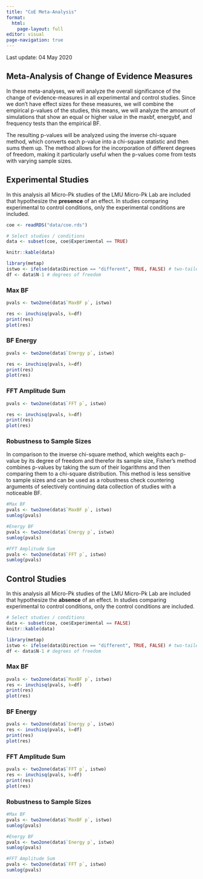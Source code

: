 ```yaml
---
title: "CoE Meta-Analysis"
format: 
  html:
    page-layout: full
editor: visual
page-navigation: true
---
```


Last update: 04 May 2020

## Meta-Analysis of Change of Evidence Measures

In these meta-analyses, we will analyze the overall significance of the change of evidence-measures in all experimental and control studies. Since we don't have effect sizes for these measures, we will combine the empirical p-values of the studies, this means, we will analyze the amount of simulations that show an equal or higher value in the maxbf, energybf, and frequency tests than the empirical BF.

The resulting p-values will be analyzed using the inverse chi-square method, which converts each p-value into a chi-square statistic and then sums them up. The method allows for the incorporation of different degrees of freedom, making it particularly useful when the p-values come from tests with varying sample sizes.

::: panel-tabset
## Experimental Studies

In this analysis all Micro-Pk studies of the LMU Micro-Pk Lab are included that hypothesize the **presence** of an effect. In studies comparing experimental to control conditions, only the experimental conditions are included.

```r
coe <- readRDS("data/coe.rds")

# Select studies / conditions
data <- subset(coe, coe$Experimental == TRUE)

knitr::kable(data)

library(metap)
istwo <- ifelse(data$Direction == "different", TRUE, FALSE) # two-tailed test
df <- data$N-1 # degrees of freedom
```

### Max BF

```r
pvals <- two2one(data$`MaxBF p`, istwo)

res <- invchisq(pvals, k=df)
print(res)
plot(res)
```
### BF Energy

```r
pvals <- two2one(data$`Energy p`, istwo)

res <- invchisq(pvals, k=df)
print(res)
plot(res)
```

### FFT Amplitude Sum

```r
pvals <- two2one(data$`FFT p`, istwo)

res <- invchisq(pvals, k=df)
print(res)
plot(res)
```

### Robustness to Sample Sizes

In comparison to the inverse chi-square method, which weights each p-value by its degree of freedom and therefor its sample size, Fisher's method combines p-values by taking the sum of their logarithms and then comparing them to a chi-square distribution. This method is less sensitive to sample sizes and can be used as a robustness check countering arguments of selectively continuing data collection of studies with a noticeable BF.

```r
#Max BF
pvals <- two2one(data$`MaxBF p`, istwo)
sumlog(pvals)

#Energy BF
pvals <- two2one(data$`Energy p`, istwo)
sumlog(pvals)

#FFT Amplitude Sum
pvals <- two2one(data$`FFT p`, istwo)
sumlog(pvals)
```


## Control Studies

In this analysis all Micro-Pk studies of the LMU Micro-Pk Lab are included that hypothesize the **absence** of an effect. In studies comparing experimental to control conditions, only the control conditions are included.

```r
# Select studies / conditions
data <- subset(coe, coe$Experimental == FALSE)
knitr::kable(data)

library(metap)
istwo <- ifelse(data$Direction == "different", TRUE, FALSE) # two-tailed test
df <- data$N-1 # degrees of freedom
```

### Max BF

```r
pvals <- two2one(data$`MaxBF p`, istwo)
res <- invchisq(pvals, k=df)
print(res)
plot(res)
```
### BF Energy

```r
pvals <- two2one(data$`Energy p`, istwo)
res <- invchisq(pvals, k=df)
print(res)
plot(res)
```

### FFT Amplitude Sum

```r
pvals <- two2one(data$`FFT p`, istwo)
res <- invchisq(pvals, k=df)
print(res)
plot(res)
```

### Robustness to Sample Sizes

```r
#Max BF
pvals <- two2one(data$`MaxBF p`, istwo)
sumlog(pvals)

#Energy BF
pvals <- two2one(data$`Energy p`, istwo)
sumlog(pvals)

#FFT Amplitude Sum
pvals <- two2one(data$`FFT p`, istwo)
sumlog(pvals)
```
:::
